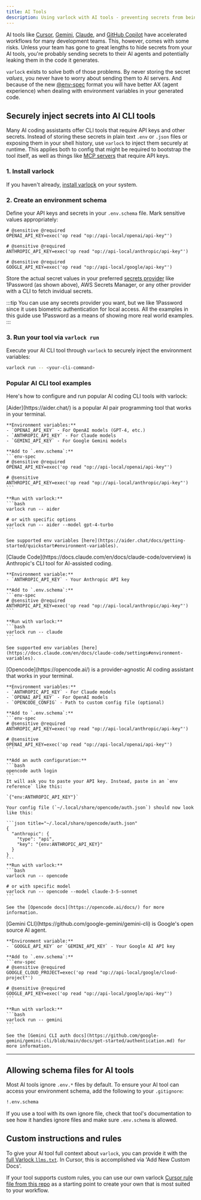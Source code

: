 ```yaml
---
title: AI Tools
description: Using varlock with AI tools - preventing secrets from being leaked to your AI agents
---
```


AI tools like [Cursor](https://www.cursor.com/), [Gemini](https://gemini.google.com), [Claude](https://claude.ai/), and [GitHub Copilot](https://github.com/features/copilot) have accelerated workflows for many development teams. This, however, comes with some risks. Unless your team has gone to great lengths to hide secrets from your AI tools, you're probably sending secrets to their AI agents and potentially leaking them in the code it generates.

`varlock` exists to solve both of those problems. By never storing the secret _values_, you never have to worry about sending them to AI servers. And because of the new [@env-spec](/env-spec/overview) format you will have better AX (agent experience) when dealing with environment variables in your generated code.

## Securely inject secrets into AI CLI tools

Many AI coding assistants offer CLI tools that require API keys and other secrets. Instead of storing these secrets in plain text `.env` or `.json` files or exposing them in your shell history, use `varlock` to inject them securely at runtime. This applies both to config that might be required to bootstrap the tool itself, as well as things like [MCP servers](/guides/mcp/) that require API keys.

### 1. Install varlock

If you haven't already, [install varlock](/getting-started/installation/) on your system.

### 2. Create an environment schema

Define your API keys and secrets in your `.env.schema` file. Mark sensitive values appropriately:

```env-spec title=".env.schema"
# @sensitive @required
OPENAI_API_KEY=exec('op read "op://api-local/openai/api-key"')

# @sensitive @required
ANTHROPIC_API_KEY=exec('op read "op://api-local/anthropic/api-key"')

# @sensitive @required
GOOGLE_API_KEY=exec('op read "op://api-local/google/api-key"')
```

Store the actual secret values in your preferred [secrets provider](/guides/secrets-providers) like 1Password (as shown above), AWS Secrets Manager, or any other provider with a CLI to fetch invidual secrets.

:::tip
You can use any secrets provider you want, but we like 1Password since it uses biometric authentication for local access. All the examples in this guide use 1Password as a means of showing more real world examples.
:::

### 3. Run your tool via `varlock run`

Execute your AI CLI tool through `varlock` to securely inject the environment variables:

```bash
varlock run -- <your-cli-command>
```

### Popular AI CLI tool examples

Here's how to configure and run popular AI coding CLI tools with varlock:

<Tabs>
  <TabItem label="Aider">
    [Aider](https://aider.chat/) is a popular AI pair programming tool that works in your terminal.

    **Environment variables:**
    - `OPENAI_API_KEY` - For OpenAI models (GPT-4, etc.)
    - `ANTHROPIC_API_KEY` - For Claude models
    - `GEMINI_API_KEY` - For Google Gemini models

    **Add to `.env.schema`:**
    ```env-spec
    # @sensitive @required
    OPENAI_API_KEY=exec('op read "op://api-local/openai/api-key"')
    
    # @sensitive
    ANTHROPIC_API_KEY=exec('op read "op://api-local/anthropic/api-key"')
    ```

    **Run with varlock:**
    ```bash
    varlock run -- aider
    
    # or with specific options
    varlock run -- aider --model gpt-4-turbo
    ```

    See supported env variables [here](https://aider.chat/docs/getting-started/quickstart#environment-variables).
  </TabItem>

  <TabItem label="Claude">
    [Claude Code](https://docs.claude.com/en/docs/claude-code/overview) is Anthropic's CLI tool for AI-assisted coding.

    **Environment variable:**
    - `ANTHROPIC_API_KEY` - Your Anthropic API key

    **Add to `.env.schema`:**
    ```env-spec
    # @sensitive @required
    ANTHROPIC_API_KEY=exec('op read "op://api-local/anthropic/api-key"')
    ```

    **Run with varlock:**
    ```bash
    varlock run -- claude
    ```

    See supported env variables [here](https://docs.claude.com/en/docs/claude-code/settings#environment-variables).
  </TabItem>

  <TabItem label="Opencode">
    [Opencode](https://opencode.ai/) is a provider-agnostic AI coding assistant that works in your terminal.

    **Environment variables:**
    - `ANTHROPIC_API_KEY` - For Claude models
    - `OPENAI_API_KEY` - For OpenAI models
    - `OPENCODE_CONFIG` - Path to custom config file (optional)

    **Add to `.env.schema`:**
    ```env-spec
    # @sensitive @required
    ANTHROPIC_API_KEY=exec('op read "op://api-local/anthropic/api-key"')
    
    # @sensitive
    OPENAI_API_KEY=exec('op read "op://api-local/openai/api-key"')
    ```

    **Add an auth configuration:**
    ```bash
    opencode auth login
    ```
    It will ask you to paste your API key. Instead, paste in an `env reference` like this:

    `{"env:ANTHROPIC_API_KEY"}`

    Your config file (`~/.local/share/opencode/auth.json`) should now look like this:

    ```json title="~/.local/share/opencode/auth.json"
    {
      "anthropic": {
        "type": "api",
        "key": "{env:ANTHROPIC_API_KEY}"
      }
    }
    ```
    **Run with varlock:**
    ```bash
    varlock run -- opencode
    
    # or with specific model
    varlock run -- opencode --model claude-3-5-sonnet
    ```

    See the [Opencode docs](https://opencode.ai/docs/) for more information.
  </TabItem>

  <TabItem label="Gemini">
    [Gemini CLI](https://github.com/google-gemini/gemini-cli) is Google's open source AI agent.

    **Environment variable:**
    - `GOOGLE_API_KEY` or `GEMINI_API_KEY` - Your Google AI API key

    **Add to `.env.schema`:**
    ```env-spec
    # @sensitive @required
    GOOGLE_CLOUD_PROJECT=exec('op read "op://api-local/google/cloud-project"')
    
    # @sensitive @required
    GOOGLE_API_KEY=exec('op read "op://api-local/google/api-key"')
    ```

    **Run with varlock:**
    ```bash
    varlock run -- gemini
    ```

    See the [Gemini CLI auth docs](https://github.com/google-gemini/gemini-cli/blob/main/docs/get-started/authentication.md) for more information.
  </TabItem>
</Tabs>

---

## Allowing schema files for AI tools

Most AI tools ignore `.env.*` files by default. To ensure your AI tool can access your environment schema, add the following to your `.gitignore`:

```txt
!.env.schema
```

If you use a tool with its own ignore file, check that tool's documentation to see how it handles ignore files and make sure `.env.schema` is allowed.

## Custom instructions and rules

To give your AI tool full context about `varlock`, you can provide it with the [full Varlock `llms.txt`](https://varlock.dev/llms-full.txt). In Cursor, this is accomplished via 'Add New Custom Docs'. 

If your tool supports custom rules, you can use our own varlock [Cursor rule file from this repo](https://github.com/dmno-dev/varlock/blob/main/.cursor/rules/varlock.mdc) as a starting point to create your own that is most suited to your workflow. 


